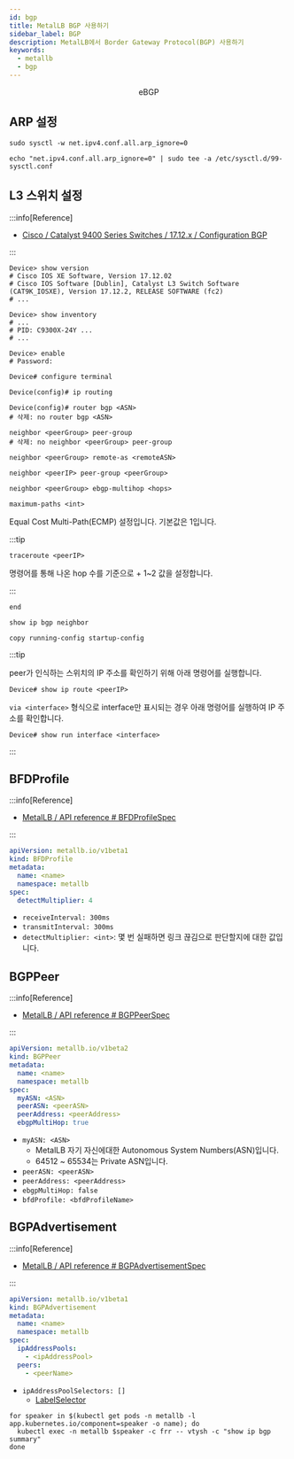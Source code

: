 ```yaml
---
id: bgp
title: MetalLB BGP 사용하기
sidebar_label: BGP
description: MetalLB에서 Border Gateway Protocol(BGP) 사용하기
keywords:
  - metallb
  - bgp
---
```



<center>
	<figure>
		<DrwaIOViewer src={useBaseUrl("img/mlops/network/metallb/bgp.drawio")} />
		<figcaption>eBGP</figcaption>
	</figure>
</center>

## ARP 설정

```shell
sudo sysctl -w net.ipv4.conf.all.arp_ignore=0
```

```shell
echo "net.ipv4.conf.all.arp_ignore=0" | sudo tee -a /etc/sysctl.d/99-sysctl.conf
```

## L3 스위치 설정

:::info[Reference]

- [Cisco / Catalyst 9400 Series Switches / 17.12.x / Configuration BGP](https://www.cisco.com/c/en/us/td/docs/switches/lan/catalyst9400/software/release/17-12/configuration_guide/rtng/b_1712_rtng_9400_cg/configuring_bgp.html)

:::

```shell
Device> show version
# Cisco IOS XE Software, Version 17.12.02
# Cisco IOS Software [Dublin], Catalyst L3 Switch Software (CAT9K_IOSXE), Version 17.12.2, RELEASE SOFTWARE (fc2)
# ...
```

```shell
Device> show inventory
# ...
# PID: C9300X-24Y ...
# ...
```

```shell
Device> enable
# Password:
```

```shell
Device# configure terminal
```

```shell
Device(config)# ip routing
```

```shell
Device(config)# router bgp <ASN>
# 삭제: no router bgp <ASN>
```

```shell
neighbor <peerGroup> peer-group
# 삭제: no neighbor <peerGroup> peer-group
```

```shell
neighbor <peerGroup> remote-as <remoteASN>
```

```shell
neighbor <peerIP> peer-group <peerGroup>
```

```shell
neighbor <peerGroup> ebgp-multihop <hops>
```

```shell
maximum-paths <int>
```

Equal Cost Multi-Path(ECMP) 설정입니다. 기본값은 1입니다.

:::tip

```shell
traceroute <peerIP>
```

명령어를 통해 나온 hop 수를 기준으로 + 1~2 값을 설정합니다.

:::

```shell
end
```

```shell
show ip bgp neighbor
```

```shell
copy running-config startup-config
```

:::tip

peer가 인식하는 스위치의 IP 주소를 확인하기 위해 아래 명령어를 실행합니다.

```shell
Device# show ip route <peerIP>
```

`via <interface>` 형식으로 interface만 표시되는 경우 아래 명령어를 실행하여 IP 주소를 확인합니다.

```shell
Device# show run interface <interface>
```

:::

## BFDProfile

:::info[Reference]

- [MetalLB / API reference # BFDProfileSpec](https://metallb.io/apis/#bfdprofilespec)

:::

```yaml
apiVersion: metallb.io/v1beta1
kind: BFDProfile
metadata:
  name: <name>
  namespace: metallb
spec:
  detectMultiplier: 4
```

- `receiveInterval: 300ms`
- `transmitInterval: 300ms`
- `detectMultiplier: <int>`: 몇 번 실패하면 링크 끊김으로 판단할지에 대한 값입니다.

## BGPPeer

:::info[Reference]

- [MetalLB / API reference # BGPPeerSpec](https://metallb.io/apis/#bgppeerspec)

:::

```yaml
apiVersion: metallb.io/v1beta2
kind: BGPPeer
metadata:
  name: <name>
  namespace: metallb
spec:
  myASN: <ASN>
  peerASN: <peerASN>
  peerAddress: <peerAddress>
  ebgpMultiHop: true
```

- `myASN: <ASN>`
  - MetalLB 자기 자신에대한 Autonomous System Numbers(ASN)입니다.
  - 64512 ~ 65534는 Private ASN입니다.
- `peerASN: <peerASN>`
- `peerAddress: <peerAddress>`
- `ebgpMultiHop: false`
- `bfdProfile: <bfdProfileName>`

## BGPAdvertisement

:::info[Reference]

- [MetalLB / API reference # BGPAdvertisementSpec](https://metallb.io/apis/#bgpadvertisementspec)

:::

```yaml
apiVersion: metallb.io/v1beta1
kind: BGPAdvertisement
metadata:
  name: <name>
  namespace: metallb
spec:
  ipAddressPools:
    - <ipAddressPool>
  peers:
    - <peerName>
```

- `ipAddressPoolSelectors: []`
  - [LabelSelector](/docs/mlops/kubernetes/object-management/label.mdx#label-selector)

```shell
for speaker in $(kubectl get pods -n metallb -l app.kubernetes.io/component=speaker -o name); do
  kubectl exec -n metallb $speaker -c frr -- vtysh -c "show ip bgp summary"
done
```
